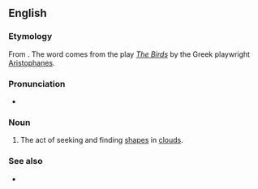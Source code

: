 ==English==

===Etymology===
{{root|en|ine-pro|*nebʰ-}}
From {{uder|en|grc|Νεφελοκοκκυγία}}. The word comes from the play [[w:The Birds (play)|''The Birds'']] by the Greek playwright [[w:Aristophanes|Aristophanes]].

===Pronunciation===
* {{a|US}} {{IPA|en|/nɛ.fə.loʊ.kɑkˈsɪ.dʒi.ə/}}

===Noun===
{{en-noun|-}}

# The act of seeking and finding [[shapes]] in [[clouds]].

===See also===
* {{l|en|cloud-cuckoo-land}}
